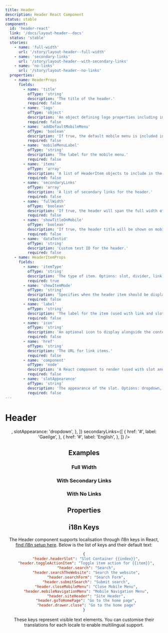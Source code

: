 ```yaml
---
title: Header
description: Header React Component
status: stable
component:
  id: 'header-react'
  link: '/docs/layout-header--docs'
  status: 'stable'
  stories:
    - name: 'full-width'
      url: '/story/layout-header--full-width'
    - name: 'secondary-links'
      url: '/story/layout-header--with-secondary-links'
    - name: 'no-links'
      url: '/story/layout-header--no-links'
  properties:
    - name: HeaderProps
      fields:
        - name: 'title'
          ofType: 'string'
          description: 'The title of the header.'
          required: false
        - name: 'logo'
          ofType: 'object'
          description: 'An object defining logo properties including imageSmall, imageLarge, href, external, and alt text.'
          required: false
        - name: 'addDefaultMobileMenu'
          ofType: 'boolean'
          description: 'If true, the default mobile menu is included in the header.'
          required: false
        - name: 'mobileMenuLabel'
          ofType: 'string'
          description: 'The label for the mobile menu.'
          required: false
        - name: 'items'
          ofType: 'array'
          description: 'A list of HeaderItem objects to include in the header.'
          required: false
        - name: 'secondaryLinks'
          ofType: 'array'
          description: 'A list of secondary links for the header.'
          required: false
        - name: 'fullWidth'
          ofType: 'boolean'
          description: 'If true, the header will span the full width of the container.'
          required: false
        - name: 'showTitleOnMobile'
          ofType: 'boolean'
          description: 'If true, the header title will be shown on mobile.'
          required: false
        - name: 'dataTestid'
          ofType: 'string'
          description: 'Custom test ID for the header.'
          required: false
    - name: HeaderItemProps
      fields:
        - name: 'itemType'
          ofType: 'string'
          description: 'The type of item. Options: slot, divider, link, custom-link.'
          required: true
        - name: 'showItemMode'
          ofType: 'string'
          description: 'Specifies when the header item should be displayed. Options: always, mobile-only, desktop-only.'
          required: false
        - name: 'label'
          ofType: 'string'
          description: 'The label for the item (used with link and slot types).'
          required: false
        - name: 'icon'
          ofType: 'string'
          description: 'An optional icon to display alongside the content.'
          required: false
        - name: 'href'
          ofType: 'string'
          description: 'The URL for link items.'
          required: false
        - name: 'component'
          ofType: 'node'
          description: 'A React component to render (used with slot and custom-link types).'
          required: false
        - name: 'slotAppearance'
          ofType: 'string'
          description: 'The appearance of the slot. Options: dropdown, drawer.'
          required: false
---
```


# Header

<Section current="react" >

<ComponentPreview className="block w-full gi-not-prose">
  <Header
    title="Application title"
    addDefaultMobileMenu
    items={[
      { label: 'Departments', itemType: 'link', href: '#' },
      { label: 'Services', itemType: 'link', href: '#' },
      { itemType: 'divider' },
      {
        label: 'Search',
        icon: 'search',
        itemType: 'slot',
        component: <HeaderSearch />,
        slotAppearance: 'dropdown',
      },
    ]}
    secondaryLinks={[
      {
        href: '#',
        label: 'Gaeilge',
      },
      {
        href: '#',
        label: 'English',
      },
    ]}
  />
</ComponentPreview>

## Examples

### Full Width

<StorybookFrame
  className="h-52 p-1"
  componentId="header-react"
  story="full-width"
/>

### With Secondary Links

<StorybookFrame
  className="h-52 p-1"
  componentId="header-react"
  story="secondary-links"
/>

### With No Links

<StorybookFrame
  className="h-auto p-1"
  componentId="header-react"
  story="no-links"
/>

## Properties

<ComponentPropertiesTable componentId="header-react" />

## i18n Keys

The Header component supports localisation through i18n keys in React, [find i18n setup here](/components/setup-guides/react/#internationalisation-i18n-guidelines). Below is the list of keys and their default text:

```json
{
  "header.headerSlot": "Slot Container {{index}}",
  "header.toggleActionItem": "Toggle item action for {{item}}",
  "header.search": "Search",
  "header.searchTheWebsite": "Search the website",
  "header.searchForm": "Search Form",
  "header.submitSearch": "Submit search",
  "header.closeMobileMenu": "Close Mobile Menu",
  "header.mobileNavigationMenu": "Mobile Navigation Menu",
  "header.siteHeader": "Site Header",
  "header.goToHomePage": "Go to the home page",
  "header.drawer.close": "Go to the home page"
}
```

These keys represent visible text elements. You can customise their translations for each locale to enable multilingual support.

</Section>
